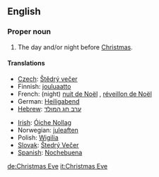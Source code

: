 ==English==

===Proper noun===
{{en-proper noun}}
# The day and/or night before [[Christmas]].

====Translations====
{{top}}
*[[Czech]]: [[Štědrý večer]] {{m}}
*Finnish: [[jouluaatto]]
*French: (night) [[nuit de Noël]] {{f}}, [[réveillon de Noël]] {{m}}
*German: [[Heiligabend]] {{m}}
*[[Hebrew]]: [[ערב חג המולד]]
{{mid}}
*[[Irish]]: [[Óiche Nollag]]
*Norwegian: [[juleaften]] {{m}}
*Polish: [[Wigilia]] {{f}}
*[[Slovak]]: [[Štedrý Večer]] {{m}}
*[[Spanish]]: [[Nochebuena]] {{f}}
{{bottom}}

[[de:Christmas Eve]]
[[it:Christmas Eve]]